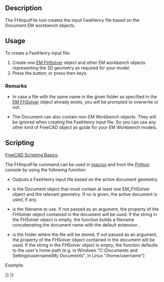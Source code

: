 <languages/>
<translate>

<!--T:18-->
{{Docnav
|[[EM_FHSolver|FHSolver]]
|
|[[EM_Workbench|EM]]
|IconL=EM_FHSolver.svg
|IconR=
|IconC=EMWorkbench.svg
}}

<!--T:1-->
{{GuiCommand
|Name=EM FHInputFile
|MenuLocation=EM → FHInputFile
|Workbenches=[[EM Workbench|EM]]
|Shortcut={{KEY|E}} {{KEY|I}}
|Version=0.17
|SeeAlso=[[EM_FHSolver|EM FHSolver]]
}}

==Description== <!--T:2-->

<!--T:3-->
The FHInputFile tool creates the input FastHenry file based on the Document EM workbench objects.

==Usage== <!--T:4-->

<!--T:5-->
To create a FastHenry input file:

<!--T:6-->
# Create one [[EM_FHSolver|EM FHSolver]] object and other EM workbench objects representing the 3D geometry as required for your model.
# Press the {{Button|[[Image:EM_FHInputFile.svg|16px]] [[EM_FHInputFile|EM FHInputFile]]}} button, or press {{KEY|E}} then {{KEY|I}} keys.

===Remarks=== <!--T:7-->

<!--T:8-->
* In case a file with the same name in the given folder as specified in the [[EM_FHSolver|EM FHSolver]] object already exists, you will be prompted to overwrite or not.

<!--T:9-->
* The Document can also contain non-EM Workbench objects. They will be ignored when creating the FastHenry input file. So you can use any other kind of FreeCAD object as guide for your EM Workbench models.

==Scripting== <!--T:10-->

<!--T:11-->
{{Emphasis|See also:}} [[FreeCAD_Scripting_Basics|FreeCAD Scripting Basics]].

<!--T:12-->
The FHInputFile command can be used in [[Macros|macros]] and from the [[Python|Python]] console by using the following function:

</translate>
{{Code|code=
node = createFHInputFile(doc=None,filename=None,folder=None)
}}
<translate>

<!--T:13-->
* Outputs a FastHenry input file based on the active document geometry.
* {{incode|doc}} is the Document object that must contain at least one EM_FHSolver object and the relevant geometry. If no {{incode|doc}} is given, the active document is used, if any.
* {{incode|filename}} is the filename to use. If not passed as an argument, the {{PropertyData|Filename}} property of the FHSolver object contained in the document will be used. If the {{PropertyData|Folder}} string in the FHSolver object is empty, the function builds a filename concatenating the document name with the default extension {{incode|EMFHSOLVER_DEF_FILENAME}}.
* {{incode|folder}} is the folder where the file will be stored. If not passed as an argument, the {{PropertyData|Folder}} property of the FHSolver object contained in the document will be used. If the {{PropertyData|Folder}} string in the FHSolver object is empty, the function defaults to the user's home path (e.g. in Windows "C:\Documents and Settings\username\My Documents", in Linux "/home/username")

<!--T:14-->
Example:

</translate>
{{Code|code=
import FreeCAD, EM

fhsolver = EM.createFHInputFile()
}}


<translate>
<!--T:19-->
{{Docnav
|[[EM_FHSolver|FHSolver]]
|
|[[EM_Workbench|EM]]
|IconL=EM_FHSolver.svg
|IconR=
|IconC=EMWorkbench.svg
}}
</translate>

{{EM Tools navi{{#translation:}}}}
{{Userdocnavi{{#translation:}}}}